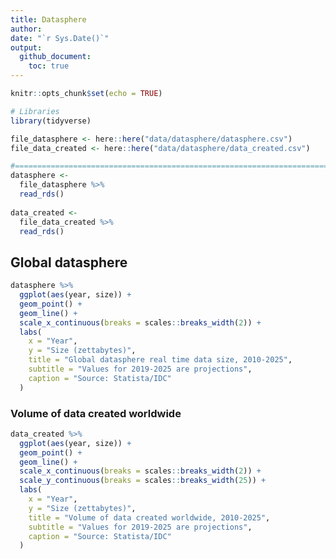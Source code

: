 ```yaml
---
title: Datasphere
author: 
date: "`r Sys.Date()`"
output: 
  github_document:
    toc: true
---
```


```r
knitr::opts_chunk$set(echo = TRUE)
```

```r
# Libraries
library(tidyverse)

file_datasphere <- here::here("data/datasphere/datasphere.csv")
file_data_created <- here::here("data/datasphere/data_created.csv")

#===============================================================================
datasphere <- 
  file_datasphere %>% 
  read_rds()
 
data_created <-
  file_data_created %>% 
  read_rds()
```

## Global datasphere

```r
datasphere %>% 
  ggplot(aes(year, size)) +
  geom_point() +
  geom_line() +
  scale_x_continuous(breaks = scales::breaks_width(2)) +
  labs(
    x = "Year",
    y = "Size (zettabytes)",
    title = "Global datasphere real time data size, 2010-2025",
    subtitle = "Values for 2019-2025 are projections",
    caption = "Source: Statista/IDC"
  )
```

### Volume of data created worldwide

```r
data_created %>% 
  ggplot(aes(year, size)) +
  geom_point() +
  geom_line() +
  scale_x_continuous(breaks = scales::breaks_width(2)) +
  scale_y_continuous(breaks = scales::breaks_width(25)) +
  labs(
    x = "Year",
    y = "Size (zettabytes)",
    title = "Volume of data created worldwide, 2010-2025",
    subtitle = "Values for 2019-2025 are projections",
    caption = "Source: Statista/IDC"
  )
```



